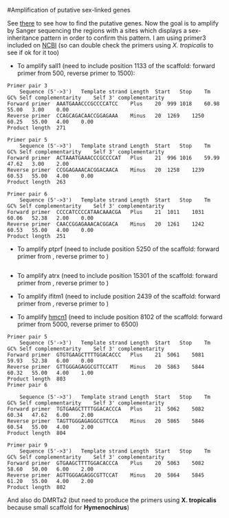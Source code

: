#Amplification of putative sex-linked genes

See [there](https://github.com/caro46/Hymenochirus/blob/master/Optimization_SL_identification.Rmd) to see how to find the putative genes. 
Now the goal is to amplify by Sanger sequencing the regions with a sites which displays a sex-inheritance pattern in order to confirm this pattern.
I am using primer3 included on [NCBI](https://www.ncbi.nlm.nih.gov/tools/primer-blast/) (so can double check the primers using *X. tropicalis* to see if ok for it too)

- To amplify sall1 (need to include position 1133 of the scaffold: forward primer from 500, reverse primer to 1500): 
```
Primer pair 3
	Sequence (5'->3')	Template strand	Length	Start	Stop	Tm	GC%	Self complementarity	Self 3' complementarity
Forward primer	AAATGAAACCCGCCCCATCC	Plus	20	999	1018	60.98	55.00	3.00	0.00
Reverse primer	CCAGCAGACAACCGGAGAAA	Minus	20	1269	1250	60.25	55.00	4.00	0.00
Product length	271

Primer pair 5
	Sequence (5'->3')	Template strand	Length	Start	Stop	Tm	GC%	Self complementarity	Self 3' complementarity
Forward primer	ACTAAATGAAACCCGCCCCAT	Plus	21	996	1016	59.99	47.62	3.00	2.00
Reverse primer	CCGGAGAAACACGGACAACA	Minus	20	1258	1239	60.53	55.00	4.00	0.00
Product length	263

Primer pair 6
	Sequence (5'->3')	Template strand	Length	Start	Stop	Tm	GC%	Self complementarity	Self 3' complementarity
Forward primer	CCCCATCCCCATAACAAACGA	Plus	21	1011	1031	60.06	52.38	2.00	0.00
Reverse primer	CAACCGGAGAAACACGGACA	Minus	20	1261	1242	60.53	55.00	4.00	0.00
Product length	251
```
- To amplify ptprf (need to include position 5250 of the scaffold: forward primer from , reverse primer to )
```

```
- To amplify atrx (need to include position 15301 of the scaffold: forward primer from , reverse primer to )

- To amplify ifitm1 (need to include position 2439 of the scaffold: forward primer from , reverse primer to )

- To amplify [hmcn1](https://www.ncbi.nlm.nih.gov/tools/primer-blast/primertool.cgi?ctg_time=1485296924&job_key=radyscW4yBDvKt4v00_6HalU6y-ER_AyhQ&CheckStatus=Check) (need to include position 8102 of the scaffold: forward primer from 5000, reverse primer to 6500)
```
Primer pair 5
	Sequence (5'->3')	Template strand	Length	Start	Stop	Tm	GC%	Self complementarity	Self 3' complementarity
Forward primer	GTGTGAAGCTTTTGGACACCC	Plus	21	5061	5081	59.93	52.38	6.00	0.00
Reverse primer	GTTGGGAGAGGCGTTCCATT	Minus	20	5863	5844	60.32	55.00	4.00	1.00
Product length	803
Primer pair 6

	Sequence (5'->3')	Template strand	Length	Start	Stop	Tm	GC%	Self complementarity	Self 3' complementarity
Forward primer	TGTGAAGCTTTTGGACACCCA	Plus	21	5062	5082	60.34	47.62	6.00	2.00
Reverse primer	TAGTTGGGAGAGGCGTTCCA	Minus	20	5865	5846	60.54	55.00	4.00	2.00
Product length	804

Primer pair 9
	Sequence (5'->3')	Template strand	Length	Start	Stop	Tm	GC%	Self complementarity	Self 3' complementarity
Forward primer	GTGAAGCTTTTGGACACCCA	Plus	20	5063	5082	58.60	50.00	6.00	2.00
Reverse primer	AGTTGGGAGAGGCGTTCCAT	Minus	20	5864	5845	61.20	55.00	4.00	2.00
Product length	802
```


And also do DMRTa2 (but need to produce the primers using **X. tropicalis** because small scaffold for **Hymenochirus**)
